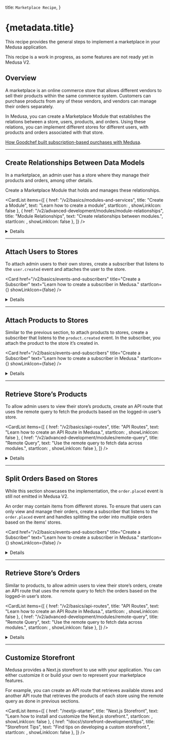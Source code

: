 
  title: `Marketplace Recipe`,
}

# {metadata.title}

This recipe provides the general steps to implement a marketplace in your Medusa application.

<Note type="soon" title="In Development">

This recipe is a work in progress, as some features are not ready yet in Medusa V2.

</Note>

## Overview

A marketplace is an online commerce store that allows different vendors to sell their products within the same commerce system. Customers can purchase products from any of these vendors, and vendors can manage their orders separately.

In Medusa, you can create a Marketplace Module that establishes the relations between a store, users, products, and orders. Using these relations, you can implement different stores for different users, with products and orders associated with that store.

<Note title="Related use-case">

[How Goodchef built subscription-based purchases with Medusa](https://medusajs.com/blog/foraged/).

</Note>

---

## Create Relationships Between Data Models

In a marketplace, an admin user has a store where they manage their products and orders, among other details.

Create a Marketplace Module that holds and manages these relationships.

<CardList items={[
  {
    href: "/v2/basics/modules-and-services",
    title: "Create a Module",
    text: "Learn how to create a module",
    startIcon: <AcademicCapSolid />,
    showLinkIcon: false
  },
  {
    href: "/v2/advanced-development/modules/module-relationships",
    title: "Module Relationships",
    text: "Create relationships between modules.",
    startIcon: <AcademicCapSolid />,
    showLinkIcon: false
  },
]} />

<Details summaryContent="Example">

  In this section, you’ll create a Marketplace Module with the necessary relationships and functionalities in the main service.
  
  Start by creating the directory `src/modules/marketplace`.
  
  Then, create the file `src/modules/marketplace/models/store-user.ts` with the following content:
  
  ```ts title="src/modules/marketplace/models/store-user.ts"
  import { BaseEntity } from "@medusajs/utils";
  import { Entity, PrimaryKey, Property } from "@mikro-orm/core"
  
  @Entity()
  class StoreUser extends BaseEntity {
    @PrimaryKey()
    id!: string
  
    @Property({ columnType: "text" })
    store_id: string
  
    @Property({ columnType: "text" })
    user_id: string
  }
  
  export default StoreUser
  ```
  
  This creates a `StoreUser` data model with the `store_id` and `user_id` fields. These fields will be used later to establish relationships to the Store and User modules.
  
  Next, create the file `src/modules/marketplace/models/store-product.ts` with the following content:
  
  ```ts title="src/modules/marketplace/models/store-product.ts"
  import { BaseEntity } from "@medusajs/utils";
  import { Entity, PrimaryKey, Property } from "@mikro-orm/core"
  
  @Entity()
  class StoreProduct extends BaseEntity {
    @PrimaryKey()
    id!: string
  
    @Property({ columnType: "text" })
    store_id: string
  
    @Property({ columnType: "text" })
    product_id: string
  }
  
  export default StoreProduct
  ```
  
  This creates a `StoreProduct` data model with the `store_id` and `product_id` fields. These fields will be used later to establish relationships to the Store and Product modules.
  
  Finally, create the file `src/modules/marketplace/models/store-order.ts` with the following content:
  
  ```ts title="src/modules/marketplace/models/store-order.ts"
  import { BaseEntity } from "@medusajs/utils";
  import { Entity, PrimaryKey, Property } from "@mikro-orm/core"
  
  @Entity()
  class StoreOrder extends BaseEntity {
    @PrimaryKey()
    id!: string
  
    @Property({ columnType: "text" })
    store_id: string
  
    @Property({ columnType: "text" })
    order_id: string
  
    @Property({ columnType: "text" })
    parent_order_id?: string
  }
  
  export default StoreOrder
  ```
  
  This creates a `StoreOrder` data model with the `store_id`, `order_id`, and `parent_order_id` fields. The `store_id` and `order_id` fields will be used to establish relationships to the Store and Order modules. You’ll learn about the use of `parent_order_id` in a later section.
  
  <Note title="Tip">

  You can add relationships to data models of other modules in a similar manner.
  
  </Note>
  
  To reflect these changes on the database, create the migration `src/modules/marketplace/migrations/Migration20240514143248.ts` with the following content:
  
  ```ts title="src/modules/marketplace/migrations/Migration20240514143248.ts"
  import { Migration } from '@mikro-orm/migrations';
  
  export class Migration20240514143248 extends Migration {
  
    async up(): Promise<void> {
      this.addSql('create table if not exists "store_order" ("id" varchar(255) not null, "store_id" text not null, "order_id" text not null, "parent_order_id" text not null, constraint "store_order_pkey" primary key ("id"));');
  
      this.addSql('create table if not exists "store_product" ("id" varchar(255) not null, "store_id" text not null, "product_id" text not null, constraint "store_product_pkey" primary key ("id"));');
  
      this.addSql('create table if not exists "store_user" ("id" varchar(255) not null, "store_id" text not null, "user_id" text not null, constraint "store_user_pkey" primary key ("id"));');
    }
  
    async down(): Promise<void> {
      this.addSql('drop table if exists "store_order" cascade;');
  
      this.addSql('drop table if exists "store_product" cascade;');
  
      this.addSql('drop table if exists "store_user" cascade;');
    }
  
  }
  
  ```
  
  You’ll run the migration after registering the module in the Medusa configurations.
  
  Next, you’ll create types that you’ll use throughout your customizations.
  
  Create the file `src/types/marketplace/index.ts` with the following content:
  
  ```ts title="src/types/marketplace/index.ts"
  import { 
    StoreDTO, 
    UserDTO,
    ProductDTO,
    OrderDTO
  } from "@medusajs/types"
  
  export type StoreUserDTO = {
    id: string
    store_id: string
    user_id: string
    store?: StoreDTO
    user?: UserDTO
  }
  
  export type StoreProductDTO = {
    id: string
    store_id: string
    product_id: string
    store?: StoreDTO
    product?: ProductDTO
  }
  
  export type StoreOrderDTO = {
    id: string
    store_id: string
    order_id: string
    parent_order_id?: string
    store?: StoreDTO
    order?: OrderDTO
  }
  
  export type CreateStoreUserDTO = {
    store_id: string
    user_id: string
  }
  
  export type CreateStoreProductDTO = {
    store_id: string
    product_id: string
  }
  
  export type CreateStoreOrderDTO = {
    store_id: string
    order_id: string
    parent_order_id?: string
  }

  ```
  
  Then, create the module’s main service at `src/modules/marketplace/service.ts` with the following content:

  ["48", "abstractModuleServiceFactory", "Extends the service factory to generate basic data management features."],
  ["102", "relationships", "Defines relationships to the Store, User, Product, and Order modules."],
  ["131", "create", "Method to create a `StoreUser`."],
  ["141", "createStoreProduct", "Method to create a `StoreProduct`."],
  ["150", "createStoreOrder", "Method to create a `StoreOrder`."]
]
  
  ```ts title="src/modules/marketplace/service.ts" highlights={mainServiceHighlights} collapsibleLines="1-17" expandButtonLabel="Show Imports"
  import { ModulesSdkUtils, Modules } from "@medusajs/utils"
  import StoreUser from "./models/store-user";
  import StoreProduct from "./models/store-product";
  import StoreOrder from "./models/store-order";
  import { 
    CreateStoreOrderDTO, 
    CreateStoreProductDTO, 
    CreateStoreUserDTO, 
    StoreOrderDTO, 
    StoreProductDTO, 
    StoreUserDTO
  } from "../../types/marketplace";
  import { 
    ModuleJoinerConfig, 
    ModulesSdkTypes
  } from "@medusajs/types";
  
  type InjectedDependencies = {
    storeUserService: ModulesSdkTypes.InternalModuleService<
      any
    >
    storeProductService: ModulesSdkTypes.InternalModuleService<
      any
    >
    storeOrderService: ModulesSdkTypes.InternalModuleService<
      any
    >
  }
  
  type AllModelsDTO = {
    StoreUser: {
      dto: StoreUserDTO
    },
    StoreProduct: {
      dto: StoreProductDTO
    },
    StoreOrder: {
      dto: StoreOrderDTO
    }
  }
  
  const generateMethodsFor = [
    StoreProduct,
    StoreOrder
  ]
  
  class MarketplaceModuleService extends ModulesSdkUtils
    .abstractModuleServiceFactory<
      InjectedDependencies,
      StoreUserDTO,
      AllModelsDTO
    >(
      StoreUser, generateMethodsFor
    ) {
      storeUserService_: ModulesSdkTypes.InternalModuleService<
        StoreUser
      >
      storeProductService_: ModulesSdkTypes.InternalModuleService<
        StoreProduct
      >
      storeOrderService_: ModulesSdkTypes.InternalModuleService<
        StoreOrder
      >
  
      constructor({ 
        storeUserService, 
        storeProductService, 
        storeOrderService
      }: InjectedDependencies) {
        // @ts-ignore
        super(...arguments)
        this.storeUserService_ = storeUserService
        this.storeProductService_ = storeProductService
        this.storeOrderService_ = storeOrderService
      }
  
      __joinerConfig(): ModuleJoinerConfig {
        return {
          serviceName: "marketplaceModuleService",
          alias: [
            {
              name: ["store_user"],
              args: {
                entity: StoreUser.name
              }
            },
            {
              name: ["store_product"],
              args: {
                entity: StoreProduct.name,
                methodSuffix: "StoreProducts"
              }
            },
            {
              name: ["store_order"],
              args: {
                entity: StoreOrder.name,
                methodSuffix: "StoreOrders"
              }
            }
          ],
          relationships: [
            {
              serviceName: Modules.STORE,
              alias: "store",
              primaryKey: "id",
              foreignKey: "store_id"
            },
            {
              serviceName: Modules.USER,
              alias: "user",
              primaryKey: "id",
              foreignKey: "user_id"
            },
            {
              serviceName: Modules.PRODUCT,
              alias: "product",
              primaryKey: "id",
              foreignKey: "product_id"
            },
            {
              serviceName: Modules.ORDER,
              alias: "order",
              primaryKey: "id",
              foreignKey: "order_id"
            }
          ]
        }
      }
  
      async create(
        data: CreateStoreUserDTO
      ): Promise<StoreUserDTO> {
        const storeUser = await this.storeUserService_.create(
          data
        )
  
        return storeUser
      }
  
      async createStoreProduct(
        data: CreateStoreProductDTO
      ): Promise<StoreProductDTO> {
        const storeProduct = await this.storeProductService_
          .create(data)
  
        return storeProduct
      }
  
      async createStoreOrder(
        data: CreateStoreOrderDTO
      ): Promise<StoreOrderDTO> {
        const storeOrder = await this.storeOrderService_
          .create(data)
  
        return storeOrder
      }
    }
  
  export default MarketplaceModuleService
  ```
  
  The module’s main service:
  
  - Extends the service factory to generate basic data management features.
  - Defines relationships to the Store, User, Product, and Order modules.
  - Defines `create` methods for the `StoreUser`, `StoreProduct`, and `StoreOrder` data models.
  
  Finally, create the module definition at `src/modules/marketplace/index.ts` with the following content:
  
  ```ts title="src/modules/marketplace/index.ts"
  import MarketplaceModuleService from "./service";
  
  export default {
    service: MarketplaceModuleService,
  } 
  ```
  
  To use the module, add it to the `modules` object in `medusa-config.js`:
  
  ```js title="medusa-config.js"
  module.exports = defineConfig({
    // ...
    modules: {
      marketplaceModuleService: {
        resolve: "./modules/marketplace",
        definition: {
          isQueryable: true
        }
      },
    }
  })
  ```
  
  Then, run the migrations of the module:
  
  ```bash npm2yarn
  npx medusa migrations run
  ```

</Details>
    

---

## Attach Users to Stores

To attach admin users to their own stores, create a subscriber that listens to the `user.created` event and attaches the user to the store.

<Card
  href="/v2/basics/events-and-subscribers"
  title="Create a Subscriber"
  text="Learn how to create a subscriber in Medusa."
  startIcon={<AcademicCapSolid />}
  showLinkIcon={false}
/>

<Details summaryContent="Example">

  Create the file `src/subscribers/user-created.ts` with the following content:
  
  ["10", "", "The event data payload with the created user's ID."],
  ["24", "", "Retrieve the created user."],
  ["26", "", "Create a store for that user using the Store Module."],
  ["30", "", "Create a relationship between the user and the store by creating a `StoreUser` record."]
]
  
  ```ts title="src/subscribers/user-created.ts" highlights={userSubscriberHighlights} collapsibleLines="1-8" expandButtonLabel="Show Imports"
  import { SubscriberArgs, type SubscriberConfig } from "@medusajs/medusa"
  import { ModuleRegistrationName } from "@medusajs/modules-sdk"
  import { 
    IUserModuleService,
    IStoreModuleService
  } from "@medusajs/types"
  import MarketplaceModuleService from "../modules/marketplace/service"
  
  export default async function userCreatedHandler({
    data,
    container
  }: SubscriberArgs<{ id: string }>) {
    const { id } = data.data || { data }
    const userModuleService: IUserModuleService = container.resolve(
      ModuleRegistrationName.USER
    )
    const storeModuleService: IStoreModuleService = container.resolve(
      ModuleRegistrationName.STORE
    )
    const marketplaceModuleService: MarketplaceModuleService = container.resolve(
      "marketplaceModuleService"
    )
  
    const user = await userModuleService.retrieve(id)
  
    const store = await storeModuleService.create({
      name: `${user.first_name}'s Store`
    })
    
    const storeUser = await marketplaceModuleService.create({
      store_id: store.id,
      user_id: user.id
    })
  
    console.log(`Created StoreUser ${storeUser.id}`)
  }
  
  export const config: SubscriberConfig = {
    event: "user.created",
  }
  ```
  
  This adds a subscriber to the `user.created` event. In the subscriber, you:
  
  - Retrieve the created user. The created user’s ID is passed in the event’s data payload.
  - Create a store for that user using the Store Module.
  - Create a relationship between the user and the store by creating a `StoreUser` record.
  
  To test it out, use the `medusa user` command to create a user:
  
  ```bash npm2yarn
  npx medusa user -e my-admin@medusa-test.com -p supersecret
  ```
  
  At the end of the output, you should see the message `Created StoreUser {store_user_id}` where the `{store_user_id}` is the ID of the created `StoreUser`.

</Details>

---

## Attach Products to Stores

Similar to the previous section, to attach products to stores, create a subscriber that listens to the `product.created` event. In the subscriber, you attach the product to the store it’s created in.

<Card
  href="/v2/basics/events-and-subscribers"
  title="Create a Subscriber"
  text="Learn how to create a subscriber in Medusa."
  startIcon={<AcademicCapSolid />}
  showLinkIcon={false}
/>

<Details summaryContent="Example">

  Create the file `src/subscribers/product-created.ts` with the following content:

  ["21", "", "Retrieve the created product."],
  ["23", "", "This subscriber requires the store ID to be set in `product.metadata.store_id`. If not, the subscriber ends execution."],
  ["27", "", "Create a relationship between the product and the store by creating a `StoreProduct` record."]
]
    
  ```ts title="src/subscribers/product-created.ts" highlights={productSubscriberHighlights} collapsibleLines="1-7" expandButtonLabel="Show Imports"
  import { SubscriberArgs, type SubscriberConfig } from "@medusajs/medusa"
  import { ModuleRegistrationName } from "@medusajs/modules-sdk"
  import { 
    IProductModuleService,
  } from "@medusajs/types"
  import MarketplaceModuleService from "../modules/marketplace/service"
  
  export default async function productCreateHandler({
    data,
    container
  }: SubscriberArgs<{ id: string }>) {
    const { id } = data.data || data
    const productModuleService: IProductModuleService = container.resolve(
      ModuleRegistrationName.PRODUCT
    )
    
    const marketplaceModuleService: MarketplaceModuleService = container.resolve(
      "marketplaceModuleService"
    )
  
    const product = await productModuleService.retrieve(id)
  
    if (!product.metadata?.store_id) {
      return
    }
  
    await marketplaceModuleService.createStoreProduct({
      store_id: product.metadata.store_id as string,
      product_id: id
    })
  }
  
  export const config: SubscriberConfig = {
    event: "product.created",
  }
  ```
  
  This adds a subscriber to the `product.created` event. In the subscriber, you:
  
  - Retrieve the created product.
  - This subscriber requires the store ID to be set in `product.metadata.store_id`. If not, the subscriber ends execution.
  - If the store ID is found, create a relationship between the product and the store by creating a `StoreProduct` record.
  
  To test it out, start the Medusa application:
  
  ```bash npm2yarn
  npm run dev
  ```
  
  Then, send an authenticated `POST` request to `/admin/products`:
  
  ```bash
  curl -X POST 'http://localhost:9000/admin/products' \
  -H 'Content-Type: application/json' \
  -H 'Authorization: Bearer {jwt_token}' \
  --data '{
      "title": "My Shirt 13",
      "metadata": {
          "store_id": "store_01HXV74JCCAHA3F2X3EWZTZG5R"
      }
  }' 
  ```
  
  This returns the created product. In the next section, you’ll implement the API route to fetch the products of a store.

</Details>
    

---

## Retrieve Store’s Products

To allow admin users to view their store’s products, create an API route that uses the remote query to fetch the products based on the logged-in user’s store.

<CardList items={[
  {
    href: "/v2/basics/api-routes",
    title: "API Routes",
    text: "Learn how to create an API Route in Medusa.",
    startIcon: <AcademicCapSolid />,
    showLinkIcon: false
  },
  {
    href: "/v2/advanced-development/modules/remote-query",
    title: "Remote Query",
    text: "Use the remote query to fetch data across modules.",
    startIcon: <AcademicCapSolid />,
    showLinkIcon: false
  },
]} />

<Details summaryContent="Example">

  Create the file `src/api/admin/marketplace/products/route.ts` with the following content:

  ["26", "", "Retrieve the store of the logged-in user."],
  ["37", "", "Build a query that retrieves the products of that store."],
  ["49", "", "Retrieve the products using remote query."]
]
    
  ```ts title="src/api/admin/marketplace/products/route.ts" highlights={productRoutesHighlights} collapsibleLines="1-13" expandButtonLabel="Show Imports"
  import { 
    AuthenticatedMedusaRequest, 
    MedusaResponse
  } from "@medusajs/medusa"
  import { RemoteQueryFunction } from "@medusajs/modules-sdk"
  import { 
    remoteQueryObjectFromString,
    ContainerRegistrationKeys,
    MedusaError
  } from "@medusajs/utils"
  import MarketplaceModuleService 
    from "../../../../modules/marketplace/service"
  
  export async function GET(
    req: AuthenticatedMedusaRequest,
    res: MedusaResponse
  ): Promise<void> {
    const marketplaceModuleService: MarketplaceModuleService = 
      req.scope.resolve(
        "marketplaceModuleService"
      )
    const remoteQuery: RemoteQueryFunction = req.scope.resolve(
      ContainerRegistrationKeys.REMOTE_QUERY
    )
  
    const storeUsers = await marketplaceModuleService.list({
      user_id: req.auth.actor_id
    })
  
    if (!storeUsers.length) {
      throw new MedusaError(
        MedusaError.Types.NOT_FOUND,
        "This user doesn't have an associated store."
      )
    }
  
    const query = remoteQueryObjectFromString({
      entryPoint: "store_product",
      fields: [
        "product.*"
      ],
      variables: {
        filters: {
          store_id: storeUsers[0].store_id
        }
      }
    })
  
    const result = await remoteQuery(query)
  
    res.json({
      store_id: storeUsers[0].store_id,
      products: result.map((data) => data.product)
    })
  }
  ```
  
  This creates a `GET` API route at `/admin/marketplace/products`. In the API route, you:
  
  - Retrieve the store of the logged-in user.
  - Build a query that retrieves the products of that store.
  - Retrieve the products using remote query and return them.
  
  Next, create the file `src/api/middlewares.ts` with the following content:
  
  ```ts title="src/api/middlewares.ts"
  import { 
    MiddlewaresConfig, 
    authenticate
  } from "@medusajs/medusa"
  
  export const config: MiddlewaresConfig = {
    routes: [
      {
        matcher: "/admin/marketplace*",
        middlewares: [
          authenticate(
            "admin", 
            ["session", "bearer", "api-key"]
          ),
        ],
      },
    ],
  }
  ```
  
  This ensures that only authenticated admin users can access your API route.
  
  To test it out, start the Medusa application. Then, send a `GET` request to `/admin/marketplace/products`:
  
  ```bash
  curl 'localhost:9000/admin/marketplace/products' \
  -H 'Authorization: Bearer {jwt_token}'
  ```
  
  This will return the product you created in the previous section, if the `{jwt_token}` belongs to the user of the same store ID.

</Details>
    

---

## Split Orders Based on Stores

<Note type="soon">

While this section showcases the implementation, the `order.placed` event is still not emitted in Medusa V2.

</Note>

An order may contain items from different stores. To ensure that users can only view and manage their orders, create a subscriber that listens to the `order.placed` event and handles splitting the order into multiple orders based on the items’ stores.

<Card
  href="/v2/basics/events-and-subscribers"
  title="Create a Subscriber"
  text="Learn how to create a subscriber in Medusa."
  startIcon={<AcademicCapSolid />}
  showLinkIcon={false}
/>

<Details summaryContent="Example">

  Create the file `src/subscribers/order-created.ts` with the following content:

  ["35", "", "Loop over the created order’s items."],
  ["57", "", "Group the items by their store ID."],
  ["72", "", "If the items have the same store ID, then associate the created order with the store."],
  ["88", "", "If there are items from more than one store in the order, create child orders and associate each of them with the store."],
  ["91", "parent_order_id", "The `parent_order_id` field in the `StoreOrder` data model points to the original order."]
]
    
  ```ts title="src/subscribers/order-created.ts" highlights={orderSubscriberHighlights} collapsibleLines="1-13" expandButtonLabel="Show Imports"
  import type { 
    SubscriberArgs, 
    SubscriberConfig
  } from "@medusajs/medusa"
  import { ModuleRegistrationName } from "@medusajs/modules-sdk"
  import { 
    IOrderModuleService,
    CreateOrderDTO
  } from "@medusajs/types"
  import MarketplaceModuleService 
    from "../modules/marketplace/service"
  import { createOrdersWorkflow } from "@medusajs/core-flows"
  
  export default async function orderCreatedHandler({
    data,
    container
  }: SubscriberArgs<{ id: string }>) {
    const { id } = data.data || data
    const orderModuleService: IOrderModuleService = 
      container.resolve(
        ModuleRegistrationName.ORDER
      )
    
    const marketplaceModuleService: MarketplaceModuleService = 
      container.resolve(
        "marketplaceModuleService"
      )
  
    const storeToOrders: Record<string, CreateOrderDTO> = {}
  
    const order = await orderModuleService.retrieve(id, {
      relations: ["items"]
    })
  
    await Promise.all(order.items?.map(async (item) => {
      const storeProduct = await marketplaceModuleService
        .listStoreProducts({
          product_id: item.product_id
        })
  
      if (!storeProduct.length) {
        return
      }
  
      const storeId = storeProduct[0].store_id
      
      if (!storeToOrders[storeId]) {
        const { id, ...orderDetails } = order
        storeToOrders[storeId] = {
          ...orderDetails,
          items: []
        }
      }
  
      const { id, ...itemDetails } = item
  
      storeToOrders[storeId].items.push(itemDetails)
    }))
  
    const storeToOrdersKeys = Object.keys(storeToOrders)
  
    if (!storeToOrdersKeys.length) {
      return
    }
  
    if (
      storeToOrdersKeys.length === 1 && 
      storeToOrders[0].items.length === order.items.length
    ) {
      // The order is composed of items from one store, so 
      // associate the order as-is with the store.
      await marketplaceModuleService.createStoreOrder({
        store_id: storeToOrdersKeys[0],
        order_id: order.id
      })
  
      return
    }
  
    // create store orders for each child order
    await Promise.all(
      storeToOrdersKeys.map(async (storeId) => {
        const { result } = await createOrdersWorkflow(container)
          .run({
            input: storeToOrders[storeId]
          })
  
        await marketplaceModuleService.createStoreOrder({
          store_id: storeId,
          order_id: result.id,
          parent_order_id: order.id
        })
      })
    )
  }
  
  export const config: SubscriberConfig = {
    event: "order.placed",
  }
  ```
  
  This adds a subscriber to the `order.placed` event. In the subscriber, you:
  
  - Loop over the created order’s items.
  - Group the items by their store ID.
  - If the items have the same store ID, then associate the created order with the store.
  - If there are items from more than one store in the order, create child orders and associate each of them with the store. Here, you use the `parent_order_id` field in the `StoreOrder` data model to point to the original order.
  
  To test this out, create an order in your store. That will run the subscriber and create the child orders.
  
  The next section covers how to retrieve the store’s orders.

</Details>
    

---

## Retrieve Store’s Orders

Similar to products, to allow admin users to view their store’s orders, create an API route that uses the remote query to fetch the orders based on the logged-in user’s store.

<CardList items={[
  {
    href: "/v2/basics/api-routes",
    title: "API Routes",
    text: "Learn how to create an API Route in Medusa.",
    startIcon: <AcademicCapSolid />,
    showLinkIcon: false
  },
  {
    href: "/v2/advanced-development/modules/remote-query",
    title: "Remote Query",
    text: "Use the remote query to fetch data across modules.",
    startIcon: <AcademicCapSolid />,
    showLinkIcon: false
  },
]} />

<Details summaryContent="Example">

  Create the file `src/api/admin/marketplace/orders/route.ts` with the following content:

  ["25", "", "Retrieve the store of the logged-in user."],
  ["29", "", "Build a query that retrieves the orders of that store."],
  ["41", "", "Retrieve the orders using remote query."]
]
    
  ```ts title="src/api/admin/marketplace/orders/route.ts" highlights={orderRoutesHighlights} collapsibleLines="1-12" expandButtonLabel="Show Imports"
  import { 
    AuthenticatedMedusaRequest, 
    MedusaResponse
  } from "@medusajs/medusa"
  import { RemoteQueryFunction } from "@medusajs/modules-sdk"
  import { 
    remoteQueryObjectFromString,
    ContainerRegistrationKeys,
  } from "@medusajs/utils"
  import MarketplaceModuleService 
    from "../../../../modules/marketplace/service"
  
  export async function GET(
    req: AuthenticatedMedusaRequest,
    res: MedusaResponse
  ): Promise<void> {
    const marketplaceModuleService: MarketplaceModuleService = 
      req.scope.resolve(
        "marketplaceModuleService"
      )
    const remoteQuery: RemoteQueryFunction = req.scope.resolve(
      ContainerRegistrationKeys.REMOTE_QUERY
    )
  
    const storeUsers = await marketplaceModuleService.list({
      user_id: req.auth.actor_id
    })
  
    const query = remoteQueryObjectFromString({
      entryPoint: "store_order",
      fields: [
        "order.*"
      ],
      variables: {
        filters: {
          store_id: storeUsers[0].store_id
        }
      }
    })
  
    const result = await remoteQuery(query)
  
    res.json({
      orders: result.map((data) => data.order)
    })
  }
  
  ```
  
  This creates a `GET` API route at `/admin/marketplace/orders`. In the API route, you:
  
  - Retrieve the store of the logged-in user.
  - Build a query that retrieves the orders of that store.
  - Retrieve the orders using remote query and return them.
  
  To test it out, start the Medusa application. Then, send a `GET` request to `/admin/marketplace/orders`:
  
  ```bash
  curl 'localhost:9000/admin/marketplace/orders' \
  -H 'Authorization: Bearer {jwt_token}'
  ```
  
  This will return the orders you created in the previous section if the `{jwt_token}` belongs to the user of the same store ID.

</Details>

---

## Customize Storefront

Medusa provides a Next.js storefront to use with your application. You can either customize it or build your own to represent your marketplace features.

For example, you can create an API route that retrieves available stores and another API route that retrieves the products of each store using the remote query as done in previous sections.

<CardList items={[
  {
    href: "/nextjs-starter",
    title: "Next.js Storefront",
    text: "Learn how to install and customize the Next.js storefront.",
    startIcon: <AcademicCapSolid />,
    showLinkIcon: false
  },
  {
    href: "!docs!/storefront-development/tips",
    title: "Storefront Tips",
    text: "Find tips on developing a custom storefront.",
    startIcon: <AcademicCapSolid />,
    showLinkIcon: false
  },
]} />

